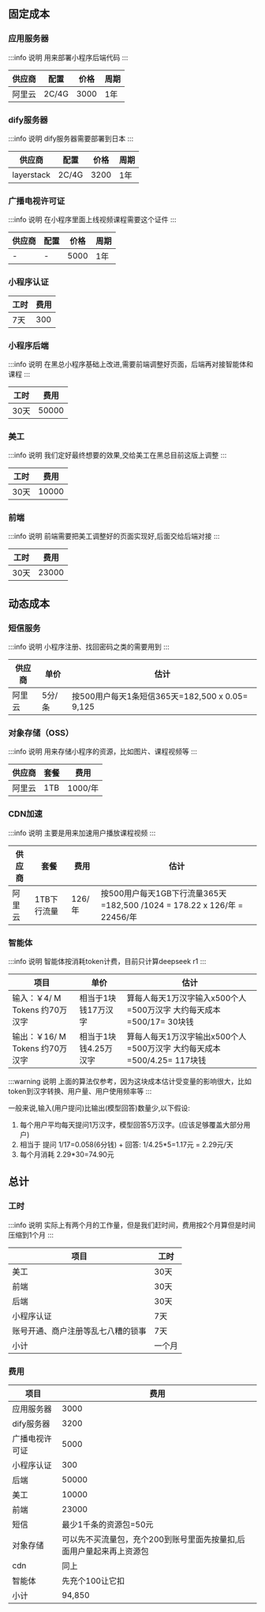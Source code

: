 ## 固定成本

### 应用服务器

:::info 说明
用来部署小程序后端代码
:::


| 供应商 | 配置 | 价格 | 周期 |
| --- | --- | --- | --- |
| 阿里云 | 2C/4G | 3000 | 1年 |


### dify服务器

:::info 说明
dify服务器需要部署到日本
:::


| 供应商 | 配置 | 价格 | 周期 |
| --- | --- | --- | --- |
| layerstack | 2C/4G | 3200 | 1年 |

### 广播电视许可证
:::info 说明
在小程序里面上线视频课程需要这个证件
:::


| 供应商 | 配置 | 价格 | 周期 |
| --- | --- | --- | --- |
| - | - | 5000 | 1年 |

### 小程序认证



| 工时| 费用|
| --- | --- |
| 7天 | 300 |

### 小程序后端

:::info 说明
在黑总小程序基础上改进,需要前端调整好页面，后端再对接智能体和课程
:::

| 工时| 费用|
| --- | --- |
| 30天 | 50000 |

### 美工

:::info 说明
我们定好最终想要的效果,交给美工在黑总目前这版上调整
:::

| 工时| 费用|
| --- | --- |
| 30天 | 10000 |

### 前端

:::info 说明
前端需要把美工调整好的页面实现好,后面交给后端对接
:::

| 工时| 费用|
| --- | --- |
| 30天 | 23000 |

## 动态成本

### 短信服务

:::info 说明
小程序注册、找回密码之类的需要用到
:::

| 供应商 | 单价 |估计|
| --- | --- | --- |
| 阿里云 | 5分/条 | 按500用户每天1条短信365天=182,500 x 0.05= 9,125|

### 对象存储（OSS）

:::info 说明
用来存储小程序的资源，比如图片、课程视频等
:::

| 供应商 | 套餐 | 费用 |
| --- | --- | --- |
| 阿里云 | 1TB | 1000/年 |

### CDN加速

:::info 说明
主要是用来加速用户播放课程视频
:::

| 供应商 | 套餐 | 费用 |估计|
| --- | --- | --- | --- |
| 阿里云 | 1TB下行流量 | 126/年 | 按500用户每天1GB下行流量365天=182,500 /1024 = 178.22 x 126/年 = 22456/年|


### 智能体

:::info 说明
智能体按消耗token计费，目前只计算deepseek r1
:::

| 项目| 单价| 估计|
| --- | --- | --- |
|输入：￥4/ M Tokens 约70万汉字|相当于1块钱17万汉字|算每人每天1万汉字输入x500个人=500万汉字 大约每天成本=500/17= 30块钱|
|输出：￥16/ M Tokens 约70万汉字|相当于1块钱4.25万汉字|算每人每天1万汉字输出x500个人=500万汉字 大约每天成本=500/4.25= 117块钱|



:::warning 说明
上面的算法仅参考，因为这块成本估计受变量的影响很大，比如token到汉字转换、用户量、用户使用频率等
:::

一般来说,输入(用户提问)比输出(模型回答)数量少,以下假设:

1. 每个用户平均每天提问1万汉字，模型回答5万汉字。(应该足够覆盖大部分用户)
2. 相当于 提问 1/17=0.058(6分钱) + 回答: 1/4.25*5=1.17元  = 2.29元/天
3. 每个月消耗 2.29*30=74.90元

## 总计

### 工时

:::info 说明
实际上有两个月的工作量，但是我们赶时间，费用按2个月算但是时间压缩到1个月
:::


项目|工时
---|---
美工|30天
前端|30天
后端|30天
小程序认证|7天
账号开通、商户注册等乱七八糟的锁事|7天
小计|一个月


### 费用

项目|费用
---|---
应用服务器|3000
dify服务器|3200
广播电视许可证|5000
小程序认证|300
后端|50000
美工|10000
前端|23000
短信|最少1千条的资源包=50元
对象存储|可以先不买流量包，充个200到账号里面先按量扣,后面用户量起来再上资源包
cdn|同上
智能体|先充个100让它扣
小计|94,850|